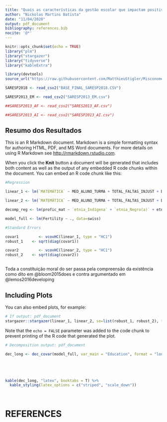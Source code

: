 ```yaml
---
title: "Quais as características da gestão escolar que impactam positivamente no rendimento dos estudantes no SARESP?"
author: "Nickolas Martins Batista"
date: "11/04/2020"
output: pdf_document
bibliography: references.bib
nocite: '@*'
---
```


```r
knitr::opts_chunk$set(echo = TRUE)
library("plm")
library("stargazer")
library("tidyverse")
library("kableExtra")

library(devtools)
source_url("https://raw.githubusercontent.com/MatthieuStigler/Misconometrics/master/Gelbach_decompo/dec_covar.R")

SARESP2018 <- read_csv2("BASE_FINAL_SARESP2018.CSV")

SARESP2013_EM <- read_csv2("SARESP2013_EM.csv")

##SARESP2013_AF <- read_csv2("SARES2013_AF.csv")

##SARESP2013_AI <- read_csv2("SARESP2013_AI.csv")

```

## Resumo dos Resultados

This is an R Markdown document. Markdown is a simple formatting syntax for authoring HTML, PDF, and MS Word documents. For more details on using R Markdown see <http://rmarkdown.rstudio.com>.

When you click the **Knit** button a document will be generated that includes both content as well as the output of any embedded R code chunks within the document. You can embed an R code chunk like this:

```r



#Regression

linear_1 <- lm(`MATEMÁTICA` ~ MED_ALUNO_TURMA + TOTAL_FALTAS_INJUST + DIR_POS, data = SARESP2018)

linear_2 <- lm(`MATEMÁTICA` ~ MED_ALUNO_TURMA + TOTAL_FALTAS_INJUST + DIR_POS + ESCOLA_VDIR, data = SARESP2018)

decomp_reg <- lm(profic_mat ~ `etnia_Indígena` + `etnia_Negro(a)` + etnia_Oriental + `etnia_Pardo(a)` + nota_dir + nota_prof, data = SARESP2013_EM)

model_full <- lm(Fertility ~ ., data=swiss)

#Standard Errors

covar1         <- vcovHC(linear_1, type = "HC1")
robust_1    <- sqrt(diag(covar1))

covar2         <- vcovHC(linear_2, type = "HC1")
robust_2    <- sqrt(diag(covar2))



```

\begin{equation}
f(x;\mu,\sigma^2) = \frac{1}{\sigma\sqrt{2\pi}} e^{ -\frac{1}{2}\left(\frac{x-\mu}{\sigma}\right)^2 }\label{eq:equation1}
\end{equation}

Toda a constituição moral do ser passa pela compreensão da existência como dito em @bloom2015does e contra argumentado em @lemos2016developing

## Including Plots

You can also embed plots, for example:

```r
# If output: pdf_document
stargazer::stargazer(linear_1, linear_2, se=list(robust_1, robust_2), title = "Results")
```


Note that the `echo = FALSE` parameter was added to the code chunk to prevent printing of the R code that generated the plot.
```r
# Decomposition output: pdf_document

dec_long <- dec_covar(model_full, var_main = "Education", format = "long", add_coefs = TRUE, conf.int = TRUE)





kable(dec_long, "latex", booktabs = T) %>% 
  kable_styling(latex_options = c("striped", "scale_down"))




```

# REFERENCES
